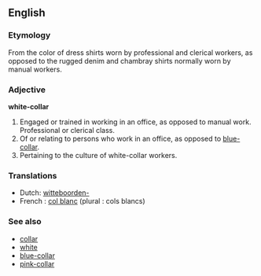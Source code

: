 ==English==

===Etymology===
From the color of dress shirts worn by professional and clerical workers, as opposed to the rugged denim and chambray shirts normally worn by manual workers.

===Adjective===
'''white-collar'''

#Engaged or trained in working in an office, as opposed to manual work.  Professional or clerical class.
#Of or relating to persons who work in an office, as opposed to [[blue-collar]].  
#Pertaining to the culture of white-collar workers.

===Translations===
*Dutch: [[witteboorden-]]
*French : [[col blanc]] (plural : cols blancs)

===See also===

* [[collar]]
* [[white]]
* [[blue-collar]]
* [[pink-collar]]